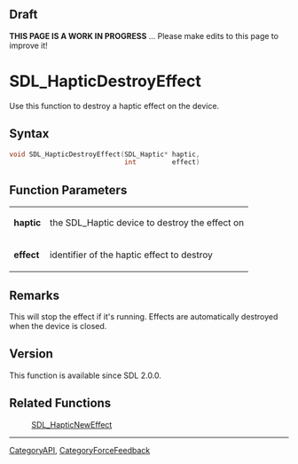 == Draft ==

'''THIS PAGE IS A WORK IN PROGRESS''' ... Please make edits to this page to improve it!


= SDL_HapticDestroyEffect =
Use this function to destroy a haptic effect on the device.


== Syntax ==
<syntaxhighlight lang='c++'>
void SDL_HapticDestroyEffect(SDL_Haptic* haptic,
                             int         effect)
</syntaxhighlight>

== Function Parameters ==
{|
|'''haptic'''
|the SDL_Haptic device to destroy the effect on
|-
|'''effect'''
| <!-- ID --> identifier of the haptic effect to destroy
|}

== Remarks ==
This will stop the effect if it's running. Effects are automatically destroyed when the device is closed.

== Version ==
This function is available since SDL 2.0.0.

== Related Functions ==
:[[SDL_HapticNewEffect]]

----
[[CategoryAPI]], [[CategoryForceFeedback]]
